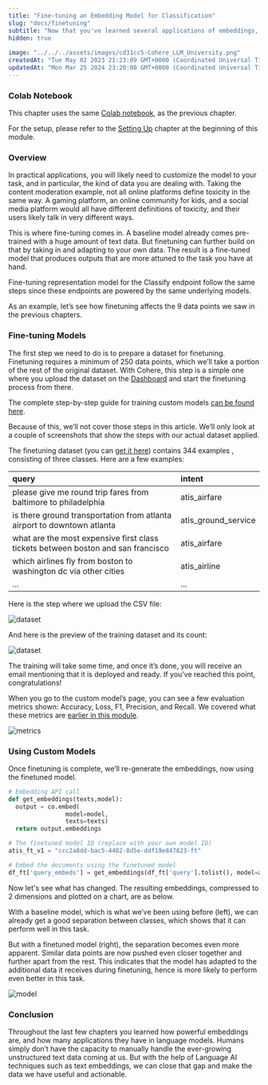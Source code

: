 ```yaml
---
title: "Fine-tuning an Embedding Model for Classification"
slug: "docs/finetuning"
subtitle: "Now that you've learned several applications of embeddings, here is a very important tool called _finetuning_, which is a very useful way to adapt the model to our particular dataset."
hidden: true
 
image: "../../../assets/images/cd31cc5-Cohere_LLM_University.png"
createdAt: "Tue May 02 2023 21:23:09 GMT+0000 (Coordinated Universal Time)"
updatedAt: "Mon Mar 25 2024 23:20:00 GMT+0000 (Coordinated Universal Time)"
---
```

### Colab Notebook

This chapter uses the same <a target="_blank" href="https://colab.research.google.com/github/cohere-ai/notebooks/blob/main/notebooks/Visualizing_Text_Embeddings.ipynb#scrollTo=EAo5Z9TUhee1">Colab notebook</a>, as the previous chapter.

For the setup, please refer to the <a target="_blank" href="/docs/setting-up">Setting Up</a> chapter at the beginning of this module.

### Overview

In practical applications, you will likely need to customize the model to your task, and in particular, the kind of data you are dealing with. Taking the content moderation example, not all online platforms define toxicity in the same way. A gaming platform, an online community for kids, and a social media platform would all have different definitions of toxicity, and their users likely talk in very different ways.

This is where fine-tuning comes in. A baseline model already comes pre-trained with a huge amount of text data. But finetuning can further build on that by taking in and adapting to your own data. The result is a fine-tuned model that produces outputs that are more attuned to the task you have at hand.

Fine-tuning representation model for the Classify endpoint follow the same steps since these endpoints are powered by the same underlying models. 

As an example, let’s see how finetuning affects the 9 data points we saw in the previous chapters.

### Fine-tuning Models

The first step we need to do is to prepare a dataset for finetuning. Finetuning requires a minimum of 250 data points, which we’ll take a portion of the rest of the original dataset. With Cohere, this step is a simple one where you upload the dataset on the <a target="_blank" href="https://dashboard.cohere.ai/models?__hstc=14363112.fb39cf5aec47995e64cd26603e2e04d9.1682489949734.1683512904818.1683517385804.31&amp;__hssc=14363112.87.1683517385804&amp;__hsfp=3640182760">Dashboard</a> and start the finetuning process from there.

The complete step-by-step guide for training custom models <a target="_blank" href="/docs/training-a-representation-model">can be found here</a>.

Because of this, we’ll not cover those steps in this article. We’ll only look at a couple of screenshots that show the steps with our actual dataset applied.

The finetuning dataset (you can [get it here](https://github.com/cohere-ai/notebooks/blob/main/notebooks/data/atis-ft-3classes.csv))  contains 344 examples , consisting of three classes. Here are a few examples:

| query                                                                            | intent              |
| :------------------------------------------------------------------------------- | :------------------ |
| please give me round trip fares from baltimore to philadelphia                   | atis_airfare        |
| is there ground transportation from atlanta airport to downtown atlanta          | atis_ground_service |
| what are the most expensive first class tickets between boston and san francisco | atis_airfare        |
| which airlines fly from boston to washington dc via other cities                 | atis_airline        |
| ...                                                                              | ...                 |

Here is the step where we upload the CSV file:

<img src='../../../assets/images/4592b41-small-ft-upload.png' alt='dataset' />


And here is the preview of the training dataset and its count:

<img src='../../../assets/images/b10aefe-small-ft-review.png' alt='dataset' />


The training will take some time, and once it’s done, you will receive an email mentioning that it is deployed and ready. If you’ve reached this point, congratulations!

When you go to the custom model’s page, you can see a few evaluation metrics shown: Accuracy, Loss, F1, Precision, and Recall. We covered what these metrics are [earlier in this module](/docs/evaluation-metrics).

<img src='../../../assets/images/382b43d-small-ft-metrics.png' alt='metrics' />


### Using Custom Models

Once finetuning is complete, we’ll re-generate the embeddings, now using the finetuned model.

```python
# Embedding API call
def get_embeddings(texts,model):
  output = co.embed(
                model=model,
                texts=texts)
  return output.embeddings

# The finetuned model ID (replace with your own model ID)
atis_ft_v1 = "ccc2a8dd-bac5-4482-8d5e-ddf19e847823-ft"

# Embed the documents using the finetuned model
df_ft['query_embeds'] = get_embeddings(df_ft['query'].tolist(), model=atis_ft_v1)
```

Now let's see what has changed. The resulting embeddings, compressed to 2 dimensions and plotted on a chart, are as below.

With a baseline model, which is what we’ve been using before (left), we can already get a good separation between classes, which shows that it can perform well in this task.

But with a finetuned model (right), the separation becomes even more apparent. Similar data points are now pushed even closer together and further apart from the rest. This indicates that the model has adapted to the additional data it receives during finetuning, hence is more likely to perform even better in this task.


<img src='../../../assets/images/52d54cd-image.png' alt='model' />

### Conclusion

Throughout the last few chapters you learned how powerful embeddings are, and how many applications they have in language models. Humans simply don’t have the capacity to manually handle the ever-growing unstructured text data coming at us. But with the help of Language AI techniques such as text embeddings, we can close that gap and make the data we have useful and actionable.
